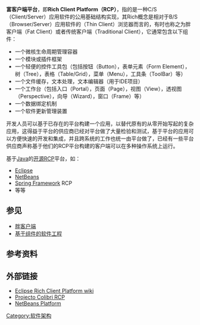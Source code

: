 '''富客户端平台'''，即'''Rich Client Platform（RCP）'''，指的是一种C/S（Client/Server）应用软件的公用基础结构实现，其Rich概念是相对于B/S（Browser/Server）应用软件的（Thin Client）浏览器而言的，有时也称之为胖客户端（Fat Client）或者传统客户端（Traditional Client），它通常包含以下组件：
* 一个微核生命周期管理容器
* 一个模块或插件框架
* 一个轻便的控件工具包（包括按钮（Button），表单元素（Form Element），树（Tree），表格（Table/Grid），菜单（Menu），工具条（ToolBar）等）
* 一个文件缓存，文本处理，文本编辑器（用于IDE项目）
* 一个工作台（包括入口（Portal），页面（Page），视图（View），透视图（Perspective），向导（Wizard），窗口（Frame）等）
* 一个数据绑定机制
* 一个软件更新管理装置

开发人员可以基于已存在的平台构建一个应用，以替代原有的从零开始写起的复杂应用，这得益于平台的供应商已经对平台做了大量检验和测试，基于平台的应用可以方便快速的开发和集成，并且跨系统的工作也统一由平台做了，已经有一些平台供应商声称基于他们的RCP平台构建的客户端可以在多种操作系统上运行。

基于[[Java|Java]]的[[开源|开源]]RCP平台，如：
* [[Eclipse|Eclipse]]
* [[NetBeans|NetBeans]]
* [[Spring_Framework|Spring Framework]] RCP
* 等等

==参见==
* [[胖客户端|胖客户端]]
* [[基于组件的软件工程|基于组件的软件工程]]

==参考资料==
{{Reflist|2}}

==外部链接==
* [http://wiki.eclipse.org/index.php/Rich_Client_Platform Eclipse Rich Client Platform wiki]{{WebCite|url=https://www.webcitation.org/61CrTEHm9?url=http://wiki.eclipse.org/index.php/Rich_Client_Platform |date=20110825172037 |dateformat=iso }}
* [http://projectocolibri.com Projecto Colibri RCP] {{Wayback|url=http://projectocolibri.com/ |date=20210120063329 }}
* [http://platform.netbeans.org NetBeans Platform] {{Wayback|url=http://platform.netbeans.org/ |date=20100813194421 }}

[[Category:软件架构|Category:软件架构]]